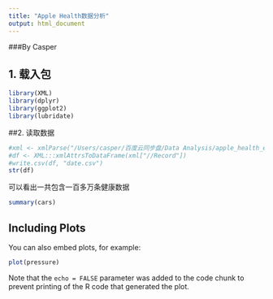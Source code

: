 ```yaml
---
title: "Apple Health数据分析"
output: html_document
---
```

###By Casper

## 1. 载入包
```r
library(XML)
library(dplyr)
library(ggplot2)
library(lubridate)
```

##2. 读取数据
```r
#xml <- xmlParse("/Users/casper/百度云同步盘/Data Analysis/apple_health_export/导出.xml")
#df <- XML:::xmlAttrsToDataFrame(xml["//Record"])
#write.csv(df, "date.csv")
str(df)
```
可以看出一共包含一百多万条健康数据

```r
summary(cars)
```

## Including Plots

You can also embed plots, for example:

```r
plot(pressure)
```

Note that the `echo = FALSE` parameter was added to the code chunk to prevent printing of the R code that generated the plot.

